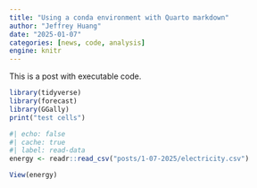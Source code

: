 ```yaml
---
title: "Using a conda environment with Quarto markdown"
author: "Jeffrey Huang"
date: "2025-01-07"
categories: [news, code, analysis]
engine: knitr
---
```


This is a post with executable code.

```r
library(tidyverse)
library(forecast)
library(GGally)
print("test cells")
```

```r
#| echo: false
#| cache: true
#| label: read-data
energy <- readr::read_csv("posts/1-07-2025/electricity.csv")
```

```r
View(energy)
```


```r


```